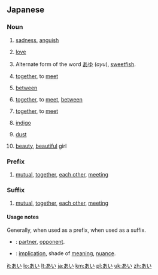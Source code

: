 {{also|アイ|Appendix:Variations of "ai"}}
==Japanese==

===Noun===
{{ja-noun|h|rom=ai}}

# {{ja-def|哀}} [[sadness]], [[anguish]]
# {{ja-def|愛}} [[love]]
# {{ja-def|鮎}} Alternate form of the word [[あゆ]] (''ayu''), [[sweetfish]].
# {{ja-def|会}} [[together]], to [[meet]]
# {{ja-def|間}} [[between]]
# {{ja-def|合}} [[together]], to [[meet]], [[between]]
# {{ja-def|相}} [[together]], to [[meet]]
# {{ja-def|藍}} [[indigo]]
# {{ja-def|埃}} [[dust]]
# {{ja-def|娃}} [[beauty]], [[beautiful]] girl {{qualifier|generally only used in names}}

===Prefix===
{{ja-pos|h|prefix|rom=ai}}

# {{ja-def|相|合い}} [[mutual]], [[together]], [[each other]], [[meet]]ing

===Suffix===
{{ja-pos|h|suffix|rom=ai}}

# {{ja-def|相|合い}} [[mutual]], [[together]], [[each other]], [[meet]]ing

====Usage notes====
Generally, {{l|ja|相}} when used as a prefix, {{l|ja|合い}} when used as a suffix.
* {{l|ja|相手|tr=[[あいて]], ''[[aite]]''}}: [[partner]], [[opponent]].
* {{l|ja|意味合い|tr=[[いみあい]], ''[[imiai]]''}}: [[implication]], shade of [[meaning]], [[nuance]].

[[it:あい]]
[[lo:あい]]
[[lt:あい]]
[[ja:あい]]
[[km:あい]]
[[pl:あい]]
[[uk:あい]]
[[zh:あい]]